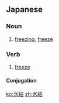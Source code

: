 ==Japanese==
{{ja-kanjitab|ひょう|けつ|yomi=on}}

===Noun===
{{ja-noun|ひょうけつ}}

# [[freezing]], [[freeze]]

===Verb===
{{ja-verb-suru|ひょうけつ}}

# [[freeze]]

====Conjugation====
{{ja-suru|ひょうけつ}}

[[ko:氷結]]
[[zh:氷結]]